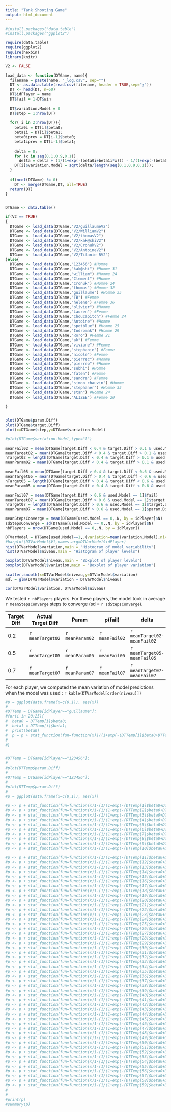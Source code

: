 ```yaml
---
title: "Tank Shooting Game"
output: html_document
---
```

```r
#install.packages("data.table")
#install.packages("ggplot2")

require(data.table)
require(ggplot2)
require(hexbin)
library(knitr)

V2 <- FALSE
```

```r
load_data <- function(DTGame, name){
  filename = paste(name, "_log.csv", sep="")
  DT <- as.data.table(read.csv(filename, header = TRUE,sep=";"))
  DT <- head(DT, n=60)
  DT$idPlayer = name
  DT$fail = 1-DT$win
  
  DT$variation.Model = 0
  DT$step = 1:nrow(DT)
  
  for( i in 2:nrow(DT)){
    beta0i = DT[i]$beta0;
    beta1i = DT[i]$beta1;
    beta0iprev = DT[i-1]$beta0;
    beta1iprev = DT[i-1]$beta1;
  
    delta = 0;
    for (x in seq(0.1,0.9,0.1))
      delta = delta + (1/(1+exp(-(beta0i+beta1i*x))) - 1/(1+exp(-(beta0iprev+beta1iprev*x))))^2
    DT[i]$variation.Model = sqrt(delta/length(seq(0.1,0.9,0.1)));
  }
  
  if(ncol(DTGame) != 0)
    DT <- merge(DTGame,DT, all=TRUE)
  return(DT)
}


DTGame <- data.table()

if(V2 == TRUE)
{
  DTGame <- load_data(DTGame,"V2/guillaumeV2")
  DTGame <- load_data(DTGame,"V2/WilliamV2")
  DTGame <- load_data(DTGame,"V2/thomasV2")
  DTGame <- load_data(DTGame,"V2/kak@shiV2")
  DTGame <- load_data(DTGame,"V2/CronukV2")
  DTGame <- load_data(DTGame,"V2/AntoineV2")
  DTGame <- load_data(DTGame,"V2/Tifanie BV2")
}else{
  DTGame <- load_data(DTGame,"123456") #Homme
  DTGame <- load_data(DTGame,"kak@shi") #Homme 31
  DTGame <- load_data(DTGame,"william") #Homme 24
  DTGame <- load_data(DTGame,"Clement") #Homme  
  DTGame <- load_data(DTGame,"Cronuk") #Homme 24
  DTGame <- load_data(DTGame,"thomas") #Homme 32
  DTGame <- load_data(DTGame,"guillaume") #Homme 35
  DTGame <- load_data(DTGame,"TB") #Femme
  DTGame <- load_data(DTGame,"helene") #Femme 36
  DTGame <- load_data(DTGame,"olivier") #Homme
  DTGame <- load_data(DTGame,"Lauren") #Femme
  DTGame <- load_data(DTGame,"Choucapitch") #Femme 24
  DTGame <- load_data(DTGame,"Antoine") #Homme
  DTGame <- load_data(DTGame,"spotblue") #Homme 25
  DTGame <- load_data(DTGame,"Indromak") #Homme 29
  DTGame <- load_data(DTGame,"Roro") #Femme 21
  DTGame <- load_data(DTGame,"ak") #Femme
  DTGame <- load_data(DTGame,"viviane") #Femme
  DTGame <- load_data(DTGame,"stephanie") #Femme
  DTGame <- load_data(DTGame,"nicole") #Femme
  DTGame <- load_data(DTGame,"pierrec") #Homme
  DTGame <- load_data(DTGame,"pierrep") #Homme
  DTGame <- load_data(DTGame,"subhi") #Homme 
  DTGame <- load_data(DTGame,"faten") #Femme 
  DTGame <- load_data(DTGame,"sandra") #Femme 
  DTGame <- load_data(DTGame,"simon chauvin") #Homme 
  DTGame <- load_data(DTGame,"stephaner") #Homme 35
  DTGame <- load_data(DTGame,"stan") #Homme 24
  DTGame <- load_data(DTGame,"ALIZEE") #Femme 20
  
}


plot(DTGame$param.Diff)
plot(DTGame$target.Diff)
plot(x=DTGame$step,y=DTGame$variation.Model)

#plot(DTGame$variation.Model,type="l")

meanFail02 = mean(DTGame[target.Diff < 0.4 & target.Diff > 0.1 & used.Model == 1]$fail)
meanTarget02 = mean(DTGame[target.Diff < 0.4 & target.Diff > 0.1 & used.Model == 1]$target.Diff)
nTarget02 = length(DTGame[target.Diff < 0.4 & target.Diff > 0.1 & used.Model == 1]$target.Diff)
meanParam02 = mean(DTGame[target.Diff < 0.4 & target.Diff > 0.1 & used.Model == 1]$param.Diff)

meanFail05 = mean(DTGame[target.Diff > 0.4 & target.Diff < 0.6 & used.Model == 1]$fail)
meanTarget05 = mean(DTGame[target.Diff > 0.4 & target.Diff < 0.6 & used.Model == 1]$target.Diff)
nTarget05 = length(DTGame[target.Diff > 0.4 & target.Diff < 0.6 & used.Model == 1]$target.Diff)
meanParam05 = mean(DTGame[target.Diff > 0.4 & target.Diff < 0.6 & used.Model == 1]$param.Diff)

meanFail07 = mean(DTGame[target.Diff > 0.6 & used.Model == 1]$fail)
meanTarget07 = mean(DTGame[target.Diff > 0.6 & used.Model == 1]$target.Diff)
nTarget07 = length(DTGame[target.Diff > 0.6 & used.Model == 1]$target.Diff)
meanParam07 = mean(DTGame[target.Diff > 0.6 & used.Model == 1]$param.Diff)

meanStepsConverge = mean(DTGame[used.Model == 0,.N, by = idPlayer]$N)
sdStepsConverge = sd(DTGame[used.Model == 0,.N, by = idPlayer]$N)
nbPlayers = nrow(DTGame[used.Model == 0,.N, by = idPlayer])

DTVarModel = DTGame[used.Model==1,.(variation=mean(variation.Model),niveau=mean(param.Diff)), by = idPlayer]
#barplot(DTVarModel$V1,names.arg=DTVarModel$idPlayer)
hist(DTVarModel$variation,main = "Histogram of model variability")
hist(DTVarModel$niveau,main = "Histogram of player levels")

boxplot(DTVarModel$niveau,main = "Boxplot of player levels")
boxplot(DTVarModel$variation,main = "Boxplot of player variation")

scatter.smooth(x=DTVarModel$niveau,y=DTVarModel$variation)
mdl = glm(DTVarModel$variation ~ DTVarModel$niveau)

cor(DTVarModel$variation, DTVarModel$niveau)

```


We tested `r nbPlayers` players. For these players, the model took in average `r meanStepsConverge` steps to converge (sd = `r sdStepsConverge`).

Target Diff|Actual Target Diff   | Param           |  p(fail)       |  delta                         | n
-----------|-------------------- | -------------------------------  | ------------------------------ |------
0.2        |   `r meanTarget02`  | `r meanParam02` | `r meanFail02` |  `r meanTarget02-meanFail02`   | `r nTarget02`  
0.5        |   `r meanTarget05`  | `r meanParam05` | `r meanFail05` |  `r meanTarget05-meanFail05`   | `r nTarget05`
0.7        |   `r meanTarget07`  | `r meanParam07` | `r meanFail07` |  `r meanTarget07-meanFail07`   | `r nTarget07`

For each player, we computed the mean variation of model predictions when the model was used : `r kable(DTVarModel[order(niveau)])`


```r

#p = ggplot(data.frame(x=c(0,1)), aes(x)) 
#
#DTTemp = DTGame[idPlayer=="guillaume"];
#for(i in 20:25){
#  beta0 = DTTemp[i]$beta0;
#  beta1 = DTTemp[i]$beta1;
#  print(beta0)
#  p = p + stat_function(fun=function(x)1/(1+exp(-(DTTemp[i]$beta0+DTTemp[i]$beta1*x))), geom="line", aes(colour="square"))
# 
#}


#DTTemp = DTGame[idPlayer=="123456"];
#
#plot(DTTemp$param.Diff)
#
#DTTemp = DTGame[idPlayer=="123456"];
#
#plot(DTTemp$param.Diff)
#
#p = ggplot(data.frame(x=c(0,1)), aes(x)) 

#p <- p + stat_function(fun=function(x)1-(1/(1+exp(-(DTTemp[1]$beta0+DTTemp[1]$beta1*x)))), geom="line", aes(alpha = 1/60))
#p <- p + stat_function(fun=function(x)1-(1/(1+exp(-(DTTemp[2]$beta0+DTTemp[2]$beta1*x)))), geom="line", aes(alpha = 2/60))
#p <- p + stat_function(fun=function(x)1-(1/(1+exp(-(DTTemp[3]$beta0+DTTemp[3]$beta1*x)))), geom="line", aes(alpha = 3/60))
#p <- p + stat_function(fun=function(x)1-(1/(1+exp(-(DTTemp[4]$beta0+DTTemp[4]$beta1*x)))), geom="line", aes(alpha = 4/60))
#p <- p + stat_function(fun=function(x)1-(1/(1+exp(-(DTTemp[5]$beta0+DTTemp[5]$beta1*x)))), geom="line", aes(alpha = 5/60))
#p <- p + stat_function(fun=function(x)1-(1/(1+exp(-(DTTemp[6]$beta0+DTTemp[6]$beta1*x)))), geom="line", aes(alpha = 6/60))
#p <- p + stat_function(fun=function(x)1-(1/(1+exp(-(DTTemp[7]$beta0+DTTemp[7]$beta1*x)))), geom="line", aes(alpha = 7/60))
#p <- p + stat_function(fun=function(x)1-(1/(1+exp(-(DTTemp[8]$beta0+DTTemp[8]$beta1*x)))), geom="line", aes(alpha = 8/60))
#p <- p + stat_function(fun=function(x)1-(1/(1+exp(-(DTTemp[9]$beta0+DTTemp[9]$beta1*x)))), geom="line", aes(alpha = 9/60))
#p <- p + stat_function(fun=function(x)1-(1/(1+exp(-(DTTemp[10]$beta0+DTTemp[10]$beta1*x)))), geom="line", aes(alpha = 10/60))

#p <- p + stat_function(fun=function(x)1-(1/(1+exp(-(DTTemp[11]$beta0+DTTemp[11]$beta1*x)))), geom="line", aes(alpha = 11/60))
#p <- p + stat_function(fun=function(x)1-(1/(1+exp(-(DTTemp[12]$beta0+DTTemp[12]$beta1*x)))), geom="line", aes(alpha = 12/60))
#p <- p + stat_function(fun=function(x)1-(1/(1+exp(-(DTTemp[13]$beta0+DTTemp[13]$beta1*x)))), geom="line", aes(alpha = 13/60))
#p <- p + stat_function(fun=function(x)1-(1/(1+exp(-(DTTemp[14]$beta0+DTTemp[14]$beta1*x)))), geom="line", aes(alpha = 14/60))
#p <- p + stat_function(fun=function(x)1-(1/(1+exp(-(DTTemp[15]$beta0+DTTemp[15]$beta1*x)))), geom="line", aes(alpha = 15/60))
#p <- p + stat_function(fun=function(x)1-(1/(1+exp(-(DTTemp[16]$beta0+DTTemp[16]$beta1*x)))), geom="line", aes(alpha = 16/60))
#p <- p + stat_function(fun=function(x)1-(1/(1+exp(-(DTTemp[17]$beta0+DTTemp[17]$beta1*x)))), geom="line", aes(alpha = 17/60))
#p <- p + stat_function(fun=function(x)1-(1/(1+exp(-(DTTemp[18]$beta0+DTTemp[18]$beta1*x)))), geom="line", aes(alpha = 18/60))
#p <- p + stat_function(fun=function(x)1-(1/(1+exp(-(DTTemp[19]$beta0+DTTemp[19]$beta1*x)))), geom="line", aes(alpha = 19/60))
#p <- p + stat_function(fun=function(x)1-(1/(1+exp(-(DTTemp[20]$beta0+DTTemp[20]$beta1*x)))), geom="line", aes(alpha = 20/60))
#p <- p + stat_function(fun=function(x)1-(1/(1+exp(-(DTTemp[21]$beta0+DTTemp[21]$beta1*x)))), geom="line", aes(alpha = 21/60))
#p <- p + stat_function(fun=function(x)1-(1/(1+exp(-(DTTemp[22]$beta0+DTTemp[22]$beta1*x)))), geom="line", aes(alpha = 22/60))
#p <- p + stat_function(fun=function(x)1-(1/(1+exp(-(DTTemp[23]$beta0+DTTemp[23]$beta1*x)))), geom="line", aes(alpha = 23/60))
#p <- p + stat_function(fun=function(x)1-(1/(1+exp(-(DTTemp[24]$beta0+DTTemp[24]$beta1*x)))), geom="line", aes(alpha = 24/60))
#p <- p + stat_function(fun=function(x)1-(1/(1+exp(-(DTTemp[25]$beta0+DTTemp[25]$beta1*x)))), geom="line", aes(alpha = 25/60))
#p <- p + stat_function(fun=function(x)1-(1/(1+exp(-(DTTemp[26]$beta0+DTTemp[26]$beta1*x)))), geom="line", aes(alpha = 26/60))
#p <- p + stat_function(fun=function(x)1-(1/(1+exp(-(DTTemp[27]$beta0+DTTemp[27]$beta1*x)))), geom="line", aes(alpha = 27/60))
#p <- p + stat_function(fun=function(x)1-(1/(1+exp(-(DTTemp[28]$beta0+DTTemp[28]$beta1*x)))), geom="line", aes(alpha = 28/60))
#p <- p + stat_function(fun=function(x)1-(1/(1+exp(-(DTTemp[29]$beta0+DTTemp[29]$beta1*x)))), geom="line", aes(alpha = 29/60))
#p <- p + stat_function(fun=function(x)1-(1/(1+exp(-(DTTemp[30]$beta0+DTTemp[30]$beta1*x)))), geom="line", aes(alpha = 30/60))
#p <- p + stat_function(fun=function(x)1-(1/(1+exp(-(DTTemp[31]$beta0+DTTemp[31]$beta1*x)))), geom="line", aes(alpha = 31/60))
#p <- p + stat_function(fun=function(x)1-(1/(1+exp(-(DTTemp[32]$beta0+DTTemp[32]$beta1*x)))), geom="line", aes(alpha = 32/60))
#p <- p + stat_function(fun=function(x)1-(1/(1+exp(-(DTTemp[33]$beta0+DTTemp[33]$beta1*x)))), geom="line", aes(alpha = 33/60))
#p <- p + stat_function(fun=function(x)1-(1/(1+exp(-(DTTemp[34]$beta0+DTTemp[34]$beta1*x)))), geom="line", aes(alpha = 34/60))
#p <- p + stat_function(fun=function(x)1-(1/(1+exp(-(DTTemp[35]$beta0+DTTemp[35]$beta1*x)))), geom="line", aes(alpha = 35/60))
#p <- p + stat_function(fun=function(x)1-(1/(1+exp(-(DTTemp[36]$beta0+DTTemp[36]$beta1*x)))), geom="line", aes(alpha = 36/60))
#p <- p + stat_function(fun=function(x)1-(1/(1+exp(-(DTTemp[37]$beta0+DTTemp[37]$beta1*x)))), geom="line", aes(alpha = 37/60))
#p <- p + stat_function(fun=function(x)1-(1/(1+exp(-(DTTemp[38]$beta0+DTTemp[38]$beta1*x)))), geom="line", aes(alpha = 38/60))
#p <- p + stat_function(fun=function(x)1-(1/(1+exp(-(DTTemp[39]$beta0+DTTemp[39]$beta1*x)))), geom="line", aes(alpha = 39/60))
#p <- p + stat_function(fun=function(x)1-(1/(1+exp(-(DTTemp[40]$beta0+DTTemp[40]$beta1*x)))), geom="line", aes(alpha = 40/60))
#p <- p + stat_function(fun=function(x)1-(1/(1+exp(-(DTTemp[41]$beta0+DTTemp[41]$beta1*x)))), geom="line", aes(alpha = 41/60))
#p <- p + stat_function(fun=function(x)1-(1/(1+exp(-(DTTemp[42]$beta0+DTTemp[42]$beta1*x)))), geom="line", aes(alpha = 42/60))
#p <- p + stat_function(fun=function(x)1-(1/(1+exp(-(DTTemp[43]$beta0+DTTemp[43]$beta1*x)))), geom="line", aes(alpha = 43/60))
#p <- p + stat_function(fun=function(x)1-(1/(1+exp(-(DTTemp[44]$beta0+DTTemp[44]$beta1*x)))), geom="line", aes(alpha = 44/60))
#p <- p + stat_function(fun=function(x)1-(1/(1+exp(-(DTTemp[45]$beta0+DTTemp[45]$beta1*x)))), geom="line", aes(alpha = 45/60))
#p <- p + stat_function(fun=function(x)1-(1/(1+exp(-(DTTemp[46]$beta0+DTTemp[46]$beta1*x)))), geom="line", aes(alpha = 46/60))
#p <- p + stat_function(fun=function(x)1-(1/(1+exp(-(DTTemp[47]$beta0+DTTemp[47]$beta1*x)))), geom="line", aes(alpha = 47/60))
#p <- p + stat_function(fun=function(x)1-(1/(1+exp(-(DTTemp[48]$beta0+DTTemp[48]$beta1*x)))), geom="line", aes(alpha = 48/60))
#p <- p + stat_function(fun=function(x)1-(1/(1+exp(-(DTTemp[49]$beta0+DTTemp[49]$beta1*x)))), geom="line", aes(alpha = 49/60))
#p <- p + stat_function(fun=function(x)1-(1/(1+exp(-(DTTemp[50]$beta0+DTTemp[50]$beta1*x)))), geom="line", aes(alpha = 50/60))
#p <- p + stat_function(fun=function(x)1-(1/(1+exp(-(DTTemp[51]$beta0+DTTemp[51]$beta1*x)))), geom="line", aes(alpha = 51/60))
#p <- p + stat_function(fun=function(x)1-(1/(1+exp(-(DTTemp[52]$beta0+DTTemp[52]$beta1*x)))), geom="line", aes(alpha = 52/60))
#p <- p + stat_function(fun=function(x)1-(1/(1+exp(-(DTTemp[53]$beta0+DTTemp[53]$beta1*x)))), geom="line", aes(alpha = 53/60))
#p <- p + stat_function(fun=function(x)1-(1/(1+exp(-(DTTemp[54]$beta0+DTTemp[54]$beta1*x)))), geom="line", aes(alpha = 54/60))
#p <- p + stat_function(fun=function(x)1-(1/(1+exp(-(DTTemp[55]$beta0+DTTemp[55]$beta1*x)))), geom="line", aes(alpha = 55/60))
#p <- p + stat_function(fun=function(x)1-(1/(1+exp(-(DTTemp[56]$beta0+DTTemp[56]$beta1*x)))), geom="line", aes(alpha = 56/60))
#p <- p + stat_function(fun=function(x)1-(1/(1+exp(-(DTTemp[57]$beta0+DTTemp[57]$beta1*x)))), geom="line", aes(alpha = 57/60))
#p <- p + stat_function(fun=function(x)1-(1/(1+exp(-(DTTemp[58]$beta0+DTTemp[58]$beta1*x)))), geom="line", aes(alpha = 58/60))
#p <- p + stat_function(fun=function(x)1-(1/(1+exp(-(DTTemp[59]$beta0+DTTemp[59]$beta1*x)))), geom="line", aes(alpha = 59/60))
#
#  
#print(p)  
#summary(p)

```




